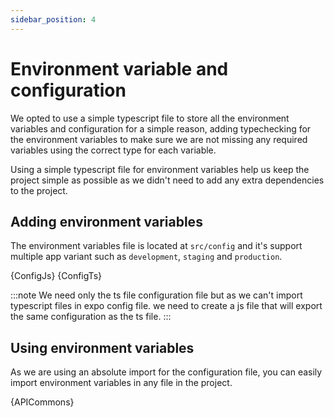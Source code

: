 ```yaml
---
sidebar_position: 4
---
```




# Environment variable and configuration

We opted to use a simple typescript file to store all the environment variables and configuration for a simple reason, adding typechecking for the environment variables to make sure we are not missing any required variables using the correct type for each variable.

Using a simple typescript file for environment variables help us keep the project simple as possible as we didn't need to add any extra dependencies to the project.

## Adding environment variables

The environment variables file is located at `src/config` and it's support multiple app variant such as `development`, `staging` and `production`.

<CodeBlock title="config/config.js" language="js">
  {ConfigJs}
</CodeBlock>

<CodeBlock title="config/index.ts" language="ts">
  {ConfigTs}
</CodeBlock>

:::note
We need only the ts file configuration file but as we can't import typescript files in expo config file. we need to create a js file that will export the same configuration as the ts file.
:::

## Using environment variables

As we are using an absolute import for the configuration file, you can easily import environment variables in any file in the project.

<CodeBlock title="api/common/client.tsx" language="ts">
  {APICommons}
</CodeBlock>
